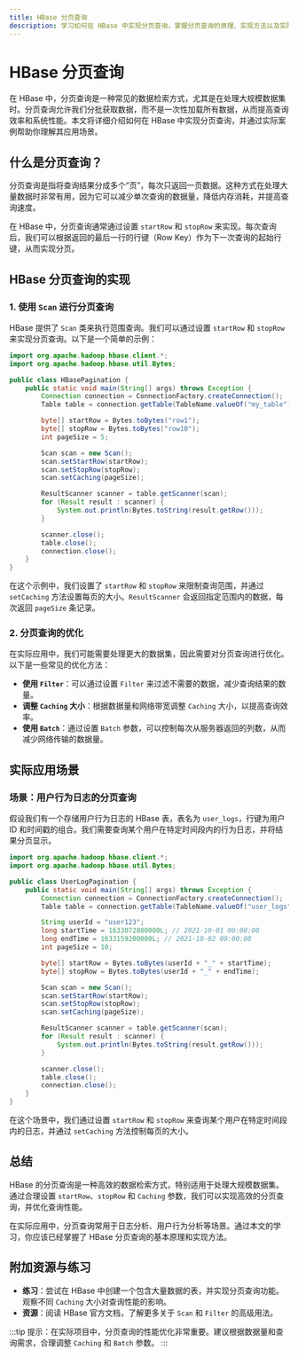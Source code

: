```yaml
---
title: HBase 分页查询
description: 学习如何在 HBase 中实现分页查询，掌握分页查询的原理、实现方法以及实际应用场景。
---
```


# HBase 分页查询

在 HBase 中，分页查询是一种常见的数据检索方式，尤其是在处理大规模数据集时。分页查询允许我们分批获取数据，而不是一次性加载所有数据，从而提高查询效率和系统性能。本文将详细介绍如何在 HBase 中实现分页查询，并通过实际案例帮助你理解其应用场景。

## 什么是分页查询？

分页查询是指将查询结果分成多个“页”，每次只返回一页数据。这种方式在处理大量数据时非常有用，因为它可以减少单次查询的数据量，降低内存消耗，并提高查询速度。

在 HBase 中，分页查询通常通过设置 `startRow` 和 `stopRow` 来实现。每次查询后，我们可以根据返回的最后一行的行键（Row Key）作为下一次查询的起始行键，从而实现分页。

## HBase 分页查询的实现

### 1. 使用 `Scan` 进行分页查询

HBase 提供了 `Scan` 类来执行范围查询。我们可以通过设置 `startRow` 和 `stopRow` 来实现分页查询。以下是一个简单的示例：

```java
import org.apache.hadoop.hbase.client.*;
import org.apache.hadoop.hbase.util.Bytes;

public class HBasePagination {
    public static void main(String[] args) throws Exception {
        Connection connection = ConnectionFactory.createConnection();
        Table table = connection.getTable(TableName.valueOf("my_table"));

        byte[] startRow = Bytes.toBytes("row1");
        byte[] stopRow = Bytes.toBytes("row10");
        int pageSize = 5;

        Scan scan = new Scan();
        scan.setStartRow(startRow);
        scan.setStopRow(stopRow);
        scan.setCaching(pageSize);

        ResultScanner scanner = table.getScanner(scan);
        for (Result result : scanner) {
            System.out.println(Bytes.toString(result.getRow()));
        }

        scanner.close();
        table.close();
        connection.close();
    }
}
```

在这个示例中，我们设置了 `startRow` 和 `stopRow` 来限制查询范围，并通过 `setCaching` 方法设置每页的大小。`ResultScanner` 会返回指定范围内的数据，每次返回 `pageSize` 条记录。

### 2. 分页查询的优化

在实际应用中，我们可能需要处理更大的数据集，因此需要对分页查询进行优化。以下是一些常见的优化方法：

- **使用 `Filter`**：可以通过设置 `Filter` 来过滤不需要的数据，减少查询结果的数量。
- **调整 `Caching` 大小**：根据数据量和网络带宽调整 `Caching` 大小，以提高查询效率。
- **使用 `Batch`**：通过设置 `Batch` 参数，可以控制每次从服务器返回的列数，从而减少网络传输的数据量。

## 实际应用场景

### 场景：用户行为日志的分页查询

假设我们有一个存储用户行为日志的 HBase 表，表名为 `user_logs`，行键为用户 ID 和时间戳的组合。我们需要查询某个用户在特定时间段内的行为日志，并将结果分页显示。

```java
import org.apache.hadoop.hbase.client.*;
import org.apache.hadoop.hbase.util.Bytes;

public class UserLogPagination {
    public static void main(String[] args) throws Exception {
        Connection connection = ConnectionFactory.createConnection();
        Table table = connection.getTable(TableName.valueOf("user_logs"));

        String userId = "user123";
        long startTime = 1633072800000L; // 2021-10-01 00:00:00
        long endTime = 1633159200000L; // 2021-10-02 00:00:00
        int pageSize = 10;

        byte[] startRow = Bytes.toBytes(userId + "_" + startTime);
        byte[] stopRow = Bytes.toBytes(userId + "_" + endTime);

        Scan scan = new Scan();
        scan.setStartRow(startRow);
        scan.setStopRow(stopRow);
        scan.setCaching(pageSize);

        ResultScanner scanner = table.getScanner(scan);
        for (Result result : scanner) {
            System.out.println(Bytes.toString(result.getRow()));
        }

        scanner.close();
        table.close();
        connection.close();
    }
}
```

在这个场景中，我们通过设置 `startRow` 和 `stopRow` 来查询某个用户在特定时间段内的日志，并通过 `setCaching` 方法控制每页的大小。

## 总结

HBase 的分页查询是一种高效的数据检索方式，特别适用于处理大规模数据集。通过合理设置 `startRow`、`stopRow` 和 `Caching` 参数，我们可以实现高效的分页查询，并优化查询性能。

在实际应用中，分页查询常用于日志分析、用户行为分析等场景。通过本文的学习，你应该已经掌握了 HBase 分页查询的基本原理和实现方法。

## 附加资源与练习

- **练习**：尝试在 HBase 中创建一个包含大量数据的表，并实现分页查询功能。观察不同 `Caching` 大小对查询性能的影响。
- **资源**：阅读 HBase 官方文档，了解更多关于 `Scan` 和 `Filter` 的高级用法。

:::tip
提示：在实际项目中，分页查询的性能优化非常重要。建议根据数据量和查询需求，合理调整 `Caching` 和 `Batch` 参数。
:::